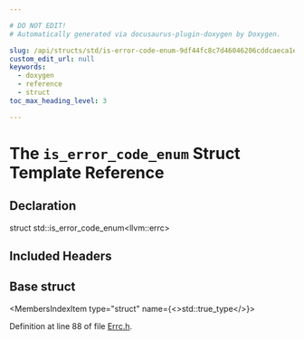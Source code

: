 ```yaml
---

# DO NOT EDIT!
# Automatically generated via docusaurus-plugin-doxygen by Doxygen.

slug: /api/structs/std/is-error-code-enum-9df44fc8c7d46046206cddcaeca1e6d4
custom_edit_url: null
keywords:
  - doxygen
  - reference
  - struct
toc_max_heading_level: 3

---
```





# The `is_error_code_enum` Struct Template Reference

<DoxygenPage pluginConfig={pluginConfig}>



## Declaration

<CodeBlock>struct std::is_error_code_enum&lt;llvm::errc&gt;</CodeBlock>

## Included Headers

<IncludesList>
<IncludesListItem
  filePath="llvm/Support/Errc.h"
  permalink="/docs/api/files/include/include/llvm/include/llvm/support/errc-h"
  isLocal="true" />
</IncludesList>

## Base struct

<MembersIndex>

<MembersIndexItem
  type="struct"
  name={<>std::true&#95;type</>}>
</MembersIndexItem>

</MembersIndex>


Definition at line 88 of file <a href="/docs/api/files/include/include/llvm/include/llvm/support/errc-h">Errc.h</a>.

</DoxygenPage>
